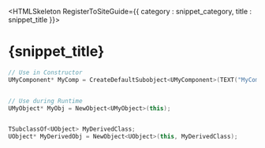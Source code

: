 

<HTMLSkeleton RegisterToSiteGuide={{ category : snippet_category, title : snippet_title }}>

<H1 WrittenOn={new Date("2025-02-02")}>{snippet_title}</H1>

```cpp
// Use in Constructor
UMyComponent* MyComp = CreateDefaultSubobject<UMyComponent>(TEXT("MyComponent"));


// Use during Runtime
UMyObject* MyObj = NewObject<UMyObject>(this);


TSubclassOf<UObject> MyDerivedClass;
UObject* MyDerivedObj = NewObject<UObject>(this, MyDerivedClass);
```
</HTMLSkeleton>